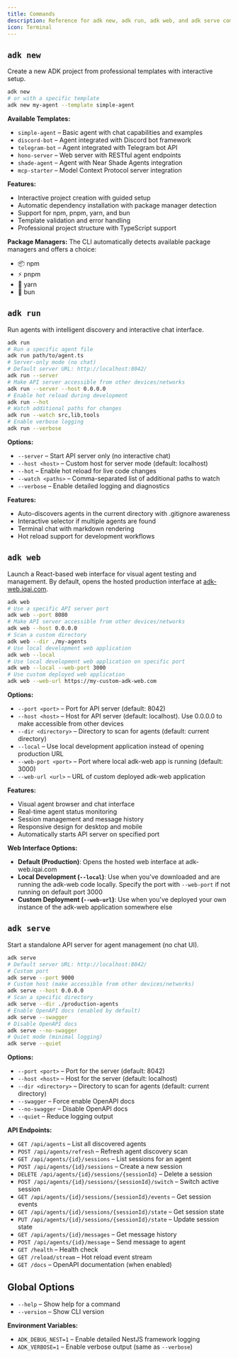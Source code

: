 ```yaml
---
title: Commands
description: Reference for adk new, adk run, adk web, and adk serve commands
icon: Terminal
---
```


## `adk new`

Create a new ADK project from professional templates with interactive setup.

```bash
adk new
# or with a specific template
adk new my-agent --template simple-agent
```

**Available Templates:**

- `simple-agent` – Basic agent with chat capabilities and examples
- `discord-bot` – Agent integrated with Discord bot framework
- `telegram-bot` – Agent integrated with Telegram bot API
- `hono-server` – Web server with RESTful agent endpoints
- `shade-agent` – Agent with Near Shade Agents integration
- `mcp-starter` – Model Context Protocol server integration

**Features:**

- Interactive project creation with guided setup
- Automatic dependency installation with package manager detection
- Support for npm, pnpm, yarn, and bun
- Template validation and error handling
- Professional project structure with TypeScript support

**Package Managers:**
The CLI automatically detects available package managers and offers a choice:

- 📦 npm
- ⚡ pnpm
- 🧶 yarn
- 🍞 bun

## `adk run`

Run agents with intelligent discovery and interactive chat interface.

```bash
adk run
# Run a specific agent file
adk run path/to/agent.ts
# Server-only mode (no chat)
# Default server URL: http://localhost:8042/
adk run --server
# Make API server accessible from other devices/networks
adk run --server --host 0.0.0.0
# Enable hot reload during development
adk run --hot
# Watch additional paths for changes
adk run --watch src,lib,tools
# Enable verbose logging
adk run --verbose
```

**Options:**

- `--server` – Start API server only (no interactive chat)
- `--host <host>` – Custom host for server mode (default: localhost)
- `--hot` – Enable hot reload for live code changes
- `--watch <paths>` – Comma-separated list of additional paths to watch
- `--verbose` – Enable detailed logging and diagnostics

**Features:**

- Auto-discovers agents in the current directory with .gitignore awareness
- Interactive selector if multiple agents are found
- Terminal chat with markdown rendering
- Hot reload support for development workflows

## `adk web`

Launch a React-based web interface for visual agent testing and management. By default, opens the hosted production interface at [adk-web.iqai.com](https://adk-web.iqai.com).

```bash
adk web
# Use a specific API server port
adk web --port 8080
# Make API server accessible from other devices/networks
adk web --host 0.0.0.0
# Scan a custom directory
adk web --dir ./my-agents
# Use local development web application
adk web --local
# Use local development web application on specific port
adk web --local --web-port 3000
# Use custom deployed web application
adk web --web-url https://my-custom-adk-web.com
```

**Options:**

- `--port <port>` – Port for API server (default: 8042)
- `--host <host>` – Host for API server (default: localhost). Use 0.0.0.0 to make accessible from other devices
- `--dir <directory>` – Directory to scan for agents (default: current directory)
- `--local` – Use local development application instead of opening production URL
- `--web-port <port>` – Port where local adk-web app is running (default: 3000)
- `--web-url <url>` – URL of custom deployed adk-web application

**Features:**

- Visual agent browser and chat interface
- Real-time agent status monitoring
- Session management and message history
- Responsive design for desktop and mobile
- Automatically starts API server on specified port

**Web Interface Options:**

- **Default (Production)**: Opens the hosted web interface at adk-web.iqai.com
- **Local Development (`--local`)**: Use when you've downloaded and are running the adk-web code locally. Specify the port with `--web-port` if not running on default port 3000
- **Custom Deployment (`--web-url`)**: Use when you've deployed your own instance of the adk-web application somewhere else

## `adk serve`

Start a standalone API server for agent management (no chat UI).

```bash
adk serve
# Default server URL: http://localhost:8042/
# Custom port
adk serve --port 9000
# Custom host (make accessible from other devices/networks)
adk serve --host 0.0.0.0
# Scan a specific directory
adk serve --dir ./production-agents
# Enable OpenAPI docs (enabled by default)
adk serve --swagger
# Disable OpenAPI docs
adk serve --no-swagger
# Quiet mode (minimal logging)
adk serve --quiet
```

**Options:**

- `--port <port>` – Port for the server (default: 8042)
- `--host <host>` – Host for the server (default: localhost)
- `--dir <directory>` – Directory to scan for agents (default: current directory)
- `--swagger` – Force enable OpenAPI docs
- `--no-swagger` – Disable OpenAPI docs
- `--quiet` – Reduce logging output

**API Endpoints:**

- `GET /api/agents` – List all discovered agents
- `POST /api/agents/refresh` – Refresh agent discovery scan
- `GET /api/agents/{id}/sessions` – List sessions for an agent
- `POST /api/agents/{id}/sessions` – Create a new session
- `DELETE /api/agents/{id}/sessions/{sessionId}` – Delete a session
- `POST /api/agents/{id}/sessions/{sessionId}/switch` – Switch active session
- `GET /api/agents/{id}/sessions/{sessionId}/events` – Get session events
- `GET /api/agents/{id}/sessions/{sessionId}/state` – Get session state
- `PUT /api/agents/{id}/sessions/{sessionId}/state` – Update session state
- `GET /api/agents/{id}/messages` – Get message history
- `POST /api/agents/{id}/message` – Send message to agent
- `GET /health` – Health check
- `GET /reload/stream` – Hot reload event stream
- `GET /docs` – OpenAPI documentation (when enabled)

## Global Options

- `--help` – Show help for a command
- `--version` – Show CLI version

**Environment Variables:**

- `ADK_DEBUG_NEST=1` – Enable detailed NestJS framework logging
- `ADK_VERBOSE=1` – Enable verbose output (same as `--verbose`)
